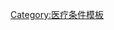 {{Navbox
| name  = 血液临床与实验室异常所见
| title = 血液临床与实验室异常所见（[[ICD-10 第十八章：症状、体征和临床与实验室异常所见|R70-R94]], [[:en:List_of_ICD-9_codes_780-799:_Symptoms%2C_signs%2C_and_ill-defined_conditions#nonspecific_abnormal_findings_.28790-796.29|790-796]]）
| style = 
| titlestyle = background:Silver
| groupstyle = background-color: LightGray
| group1 = [[血液检验项目]]
|  list1 = {{Navbox subgroup
  | groupstyle = background-color: LightGray

  | group1 = [[红细胞]]
  |  list1 = [[红细胞沉降率|ESR增高]] - [[红细胞大小不均]] - [[异形红细胞症|红细胞异形]] - [[棘紅細胞]] - [[网织红细胞增多]] - [[包涵体]] ([[豪威爾-喬利體]]、[[Heinz 小体|亨氏小体]])

  | group2 = [[小分子物质]]
  | list2  = ''[[血糖]]:'' [[葡萄糖耐量试验|葡萄糖耐量试验异常]] - [[高血糖]] - [[葡萄糖耐量受损]] - [[前驱糖尿病]]<BR>''其他小分子物质：'' [[氮血症]] - [[ 高尿酸血症]] - [[低尿酸血症]]

  | group3 = [[酶]]类/其他蛋白质
  |  list3 = [[转氨酶|转氨酶增高]] - [[心脏标志物]] - [[Alpha-胎儿球蛋白|甲胎蛋白增高]] 

  | group4 = [[无机物]]
  |  list4 = [[铁过载疾病]]

  | group5 = [[病原体]]/[[敗血症]]
  | list5  = [[菌血症]] - [[病毒血症]] - [[真菌血症]] - [[寄生虫血症|寄生物血症]]
}}

| group2 = [[尿液分析|尿液检验项目]]
|  list2 = {{Navbox subgroup
  | groupstyle = background-color: LightGray

  | group1 = [[蛋白尿]]
  |  list1 = [[白蛋白尿]]/[[微量白蛋白尿]] - [[肌红蛋白尿]] - [[血红蛋白尿]]

  | group2 = [[小分子物质]]
  | list2  = [[糖尿]] - [[酮尿]] - [[胆红素尿]] - [[高尿酸尿]] - [[低尿酸尿]]

  | group3 = [[红细胞]]
  |  list3 = [[血尿]]

  | group4 = 其他
  |  list4 = [[乳糜尿]]  - [[结晶尿|结晶尿症]]

}}
 
| group3 = 其他 
|  list3 = [[异常基础代谢率]] - [[潜伏性结核]]


|belowstyle = background: transparent; padding: 0px;
|below = {{Myeloid navs}}

}}<noinclude>
[[Category:医疗条件模板]]
[[Category:血液临床与实验室异常所见| ]]
</noinclude>